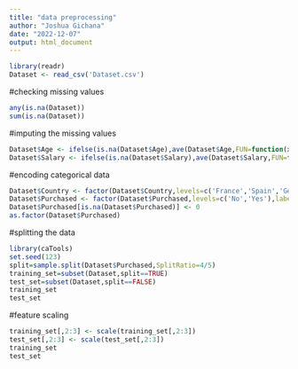 ```yaml
---
title: "data preprocessing"
author: "Joshua Gichana"
date: "2022-12-07"
output: html_document
---
```

```r
library(readr)
Dataset <- read_csv('Dataset.csv')
```

#checking missing values

```r
any(is.na(Dataset))
sum(is.na(Dataset))
```

#imputing the missing values
```r
Dataset$Age <- ifelse(is.na(Dataset$Age),ave(Dataset$Age,FUN=function(x)mean(x,na.rm=TRUE)),Dataset$Age)
Dataset$Salary <- ifelse(is.na(Dataset$Salary),ave(Dataset$Salary,FUN=function(x)mean(x,na.rm=TRUE)),Dataset$Salary)
```

#encoding categorical data
```r
Dataset$Country <- factor(Dataset$Country,levels=c('France','Spain','Germany'),labels=c(1.0,2.0,3.0))
Dataset$Purchased <- factor(Dataset$Purchased,levels=c('No','Yes'),labels=c(0,1))
Dataset$Purchased[is.na(Dataset$Purchased)] <- 0
as.factor(Dataset$Purchased)
```

#splitting the data
```r
library(caTools)
set.seed(123)
split=sample.split(Dataset$Purchased,SplitRatio=4/5)
training_set=subset(Dataset,split==TRUE)
test_set=subset(Dataset,split==FALSE)
training_set
test_set
```

#feature scaling
```r
training_set[,2:3] <- scale(training_set[,2:3])
test_set[,2:3] <- scale(test_set[,2:3])
training_set
test_set
```

